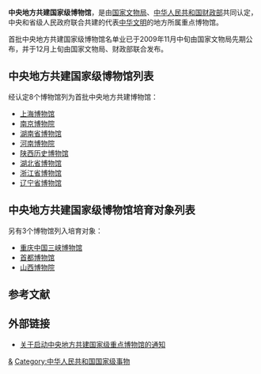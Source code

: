'''中央地方共建国家级博物馆'''，是由[[国家文物局|国家文物局]]、[[中华人民共和国财政部|中华人民共和国财政部]]共同认定，中央和省级人民政府联合共建的代表[[中华文明|中华文明]]的地方所属重点博物馆。

首批中央地方共建国家级博物馆名单业已于2009年11月中旬由国家文物局先期公布，并于12月上旬由国家文物局、财政部联合发布。

==中央地方共建国家级博物馆列表==
经认定8个博物馆列为首批中央地方共建博物馆：
*[[上海博物馆|上海博物馆]]
*[[南京博物院|南京博物院]]
*[[湖南省博物馆|湖南省博物馆]]
*[[河南博物院|河南博物院]]
*[[陕西历史博物馆|陕西历史博物馆]]
*[[湖北省博物馆|湖北省博物馆]]
*[[浙江省博物馆|浙江省博物馆]]
*[[辽宁省博物馆|辽宁省博物馆]]

==中央地方共建国家级博物馆培育对象列表==
另有3个博物馆列入培育对象：
*[[重庆中国三峡博物馆|重庆中国三峡博物馆]]
*[[首都博物馆|首都博物馆]]
*[[山西博物院|山西博物院]]

== 参考文献 ==
{{Reflist}}

== 外部链接 ==
* [https://web.archive.org/web/20140505123234/http://www.sach.gov.cn/art/2010/2/20/art_1695_110345.html 关于启动中央地方共建国家级重点博物馆的通知]

{{中华人民共和国各类资源保护列表}}

[[Category:中华人民共和国博物馆|&]]
[[Category:中华人民共和国国家级事物|Category:中华人民共和国国家级事物]]